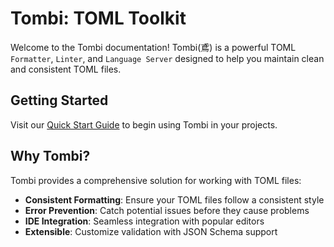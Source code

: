 # Tombi: TOML Toolkit

Welcome to the Tombi documentation! Tombi(鳶) is a powerful TOML `Formatter`, `Linter`,
and `Language Server` designed to help you maintain clean and consistent TOML files.

## Getting Started

Visit our [Quick Start Guide](/docs/installation) to begin using Tombi in your projects.

## Why Tombi?

Tombi provides a comprehensive solution for working with TOML files:

- **Consistent Formatting**: Ensure your TOML files follow a consistent style
- **Error Prevention**: Catch potential issues before they cause problems
- **IDE Integration**: Seamless integration with popular editors
- **Extensible**: Customize validation with JSON Schema support
